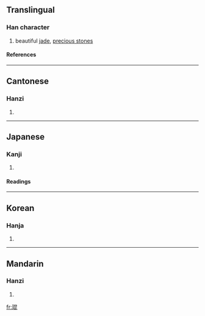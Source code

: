 ==Translingual==
===Han character===
{{Han char|rn=96|rad=玉|as=08|sn=12|four=1611<sub>1</sub>|canj=一土日心心 (MGAPP)}}
# beautiful [[jade]], [[precious stone]]s
====References====
{{Han ref|kx=0734.260|dkj=21065|dj=1146.270|hdz=21121.090|uh=7428|ud=29736|bh=B562|bd=46434}}

----
==Cantonese==
===Hanzi===
{{yue-hanzi|jyut=|y=gwan1}}
# {{defn|Cantonese}}

----
==Japanese==
===Kanji===
{{ja-kanji|grade=|rs=玉08}}
# {{defn|Japanese}} 
====Readings====
{{ja-readings|on=[[こん]] (kon)|kun=}}

----
==Korean==
===Hanja===
{{ko-hanja|hangeul=곤|eumhun=|rv=gon|mr=kon|y=kon}}
# {{defn|Korean}}

----
==Mandarin==
===Hanzi===
{{cmn-hanzi|pin=[[kūn]] (kun1)|wg=k'un<sup>1</sup>}}
# {{defn|Mandarin}}

[[fr:琨]]